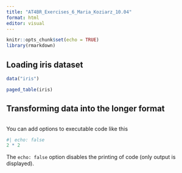 ```yaml
---
title: "AT4BR_Exercises_6_Maria_Koziarz_10.04"
format: html
editor: visual
---
```


```r
knitr::opts_chunk$set(echo = TRUE)
library(rmarkdown)
```

## Loading iris dataset

```r
data("iris")

paged_table(iris)
```

## Transforming data into the longer format

```r

```

You can add options to executable code like this

```r
#| echo: false
2 * 2
```

The `echo: false` option disables the printing of code (only output is displayed).
